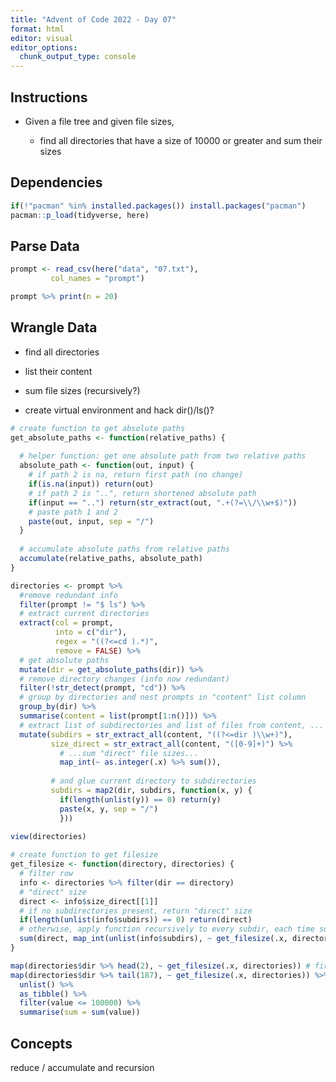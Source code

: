 ```yaml
---
title: "Advent of Code 2022 - Day 07"
format: html
editor: visual
editor_options: 
  chunk_output_type: console
---
```


## Instructions

-   Given a file tree and given file sizes,

    -   find all directories that have a size of 10000 or greater and sum their sizes

## Dependencies

```r
if(!"pacman" %in% installed.packages()) install.packages("pacman")
pacman::p_load(tidyverse, here)
```

## Parse Data

```r
prompt <- read_csv(here("data", "07.txt"),
         col_names = "prompt")

prompt %>% print(n = 20)
```

## Wrangle Data

-   find all directories

-   list their content

-   sum file sizes (recursively?)

-   create virtual environment and hack dir()/ls()?

```r
# create function to get absolute paths
get_absolute_paths <- function(relative_paths) {
  
  # helper function: get one absolute path from two relative paths 
  absolute_path <- function(out, input) {
    # if path 2 is na, return first path (no change)
    if(is.na(input)) return(out)
    # if path 2 is "..", return shortened absolute path
    if(input == "..") return(str_extract(out, ".+(?=\\/\\w+$)"))
    # paste path 1 and 2
    paste(out, input, sep = "/")
  }
  
  # accumulate absolute paths from relative paths
  accumulate(relative_paths, absolute_path)
}

directories <- prompt %>% 
  #remove redundant info
  filter(prompt != "$ ls") %>% 
  # extract current directories
  extract(col = prompt, 
          into = c("dir"), 
          regex = "((?<=cd ).*)",
          remove = FALSE) %>% 
  # get absolute paths
  mutate(dir = get_absolute_paths(dir)) %>% 
  # remove directory changes (info now redundant)
  filter(!str_detect(prompt, "cd")) %>% 
  # group by directories and nest prompts in "content" list column
  group_by(dir) %>% 
  summarise(content = list(prompt[1:n()])) %>%
  # extract list of subdirectories and list of files from content, ...
  mutate(subdirs = str_extract_all(content, "((?<=dir )\\w+)"),
         size_direct = str_extract_all(content, "([0-9]+)") %>% 
           # ...sum "direct" file sizes...
           map_int(~ as.integer(.x) %>% sum()),
         
         # and glue current directory to subdirectories
         subdirs = map2(dir, subdirs, function(x, y) {
           if(length(unlist(y)) == 0) return(y)
           paste(x, y, sep = "/")
           }))
  
view(directories)
```

```r
# create function to get filesize
get_filesize <- function(directory, directories) {
  # filter row
  info <- directories %>% filter(dir == directory)
  # "direct" size
  direct <- info$size_direct[[1]]
  # if no subdirectories present, return "direct" size
  if(length(unlist(info$subdirs)) == 0) return(direct)
  # otherwise, apply function recursively to every subdir, each time summing with direct size
  sum(direct, map_int(unlist(info$subdirs), ~ get_filesize(.x, directories)))
}

map(directories$dir %>% head(2), ~ get_filesize(.x, directories)) # first two does not work?!
map(directories$dir %>% tail(187), ~ get_filesize(.x, directories)) %>% 
  unlist() %>% 
  as_tibble() %>% 
  filter(value <= 100000) %>% 
  summarise(sum = sum(value))
```

## Concepts

reduce / accumulate and recursion
